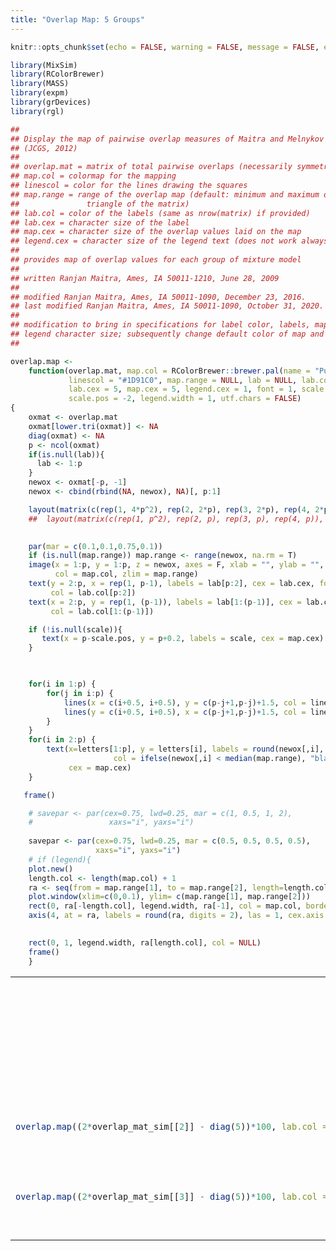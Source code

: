 ```yaml
---
title: "Overlap Map: 5 Groups"
---
```


<style type="text/css">
.main-container {
  max-width: 1500px;
  margin-left: auto;
  margin-right: auto;
}
</style>


```r
knitr::opts_chunk$set(echo = FALSE, warning = FALSE, message = FALSE, error = FALSE)
```

```r
library(MixSim)
library(RColorBrewer)
library(MASS)
library(expm)
library(grDevices)
library(rgl)

```

```r
##
## Display the map of pairwise overlap measures of Maitra and Melnykov
## (JCGS, 2012)
##
## overlap.mat = matrix of total pairwise overlaps (necessarily symmetric)
## map.col = colormap for the mapping
## linescol = color for the lines drawing the squares
## map.range = range of the overlap map (default: minimum and maximum of lower
##               triangle of the matrix)
## lab.col = color of the labels (same as nrow(matrix) if provided)
## lab.cex = character size of the label
## map.cex = character size of the overlap values laid on the map
## legend.cex = character size of the legend text (does not work always)
##
## provides map of overlap values for each group of mixture model
##
## written Ranjan Maitra, Ames, IA 50011-1210, June 28, 2009
##
## modified Ranjan Maitra, Ames, IA 50011-1090, December 23, 2016.
## last modified Ranjan Maitra, Ames, IA 50011-1090, October 31, 2020.
##
## modification to bring in specifications for label color, labels, maps and
## legend character size; subsequently change default color of map and lines
##

overlap.map <-
    function(overlap.mat, map.col = RColorBrewer::brewer.pal(name = "PuRd", n = 9), 
             linescol = "#1D91C0", map.range = NULL, lab = NULL, lab.col = 1, 
             lab.cex = 5, map.cex = 5, legend.cex = 1, font = 1, scale = NULL, 
             scale.pos = -2, legend.width = 1, utf.chars = FALSE)
{
    oxmat <- overlap.mat
    oxmat[lower.tri(oxmat)] <- NA
    diag(oxmat) <- NA
    p <- ncol(oxmat)
    if(is.null(lab)){
      lab <- 1:p
    }
    newox <- oxmat[-p, -1]
    newox <- cbind(rbind(NA, newox), NA)[, p:1]

    layout(matrix(c(rep(1, 4*p^2), rep(2, 2*p), rep(3, 2*p), rep(4, 2*p), rep(4, 2*p)), nrow = 2*p, ncol = 2*p + 4 ))
    ##  layout(matrix(c(rep(1, p^2), rep(2, p), rep(3, p), rep(4, p)), nrow = p, ncol = p + 3))

    
    par(mar = c(0.1,0.1,0.75,0.1))
    if (is.null(map.range)) map.range <- range(newox, na.rm = T)  
    image(x = 1:p, y = 1:p, z = newox, axes = F, xlab = "", ylab = "", #col = brewer.pal(9, "GnBu"))
          col = map.col, zlim = map.range)
    text(y = 2:p, x = rep(1, p-1), labels = lab[p:2], cex = lab.cex, font = font, 
         col = lab.col[p:2])
    text(x = 2:p, y = rep(1, (p-1)), labels = lab[1:(p-1)], cex = lab.cex, font = font, 
         col = lab.col[1:(p-1)])

    if (!is.null(scale)){
       text(x = p-scale.pos, y = p+0.2, labels = scale, cex = map.cex)
    }
   


    for(i in 1:p) {
        for(j in i:p) {
            lines(x = c(i+0.5, i+0.5), y = c(p-j+1,p-j)+1.5, col = linescol, lwd = 0.5)
            lines(y = c(i+0.5, i+0.5), x = c(p-j+1,p-j)+1.5, col = linescol, lwd = 0.5)
        }
    }
    for(i in 2:p) {
        text(x=letters[1:p], y = letters[i], labels = round(newox[,i], 2),
                       col = ifelse(newox[,i] < median(map.range), "black", "white"), 
             cex = map.cex)
    }

   frame()

    # savepar <- par(cex=0.75, lwd=0.25, mar = c(1, 0.5, 1, 2),
    #                 xaxs="i", yaxs="i")
    
    savepar <- par(cex=0.75, lwd=0.25, mar = c(0.5, 0.5, 0.5, 0.5),
                   xaxs="i", yaxs="i")
    # if (legend){
    plot.new()
    length.col <- length(map.col) + 1
    ra <- seq(from = map.range[1], to = map.range[2], length=length.col)
    plot.window(xlim=c(0,0.1), ylim= c(map.range[1], map.range[2]))
    rect(0, ra[-length.col], legend.width, ra[-1], col = map.col, border = NULL)
    axis(4, at = ra, labels = round(ra, digits = 2), las = 1, cex.axis = legend.cex, line = NA)
    

    rect(0, 1, legend.width, ra[length.col], col = NULL)
    frame()
    }

```

<table width="500" border="0" cellpadding="0">
<tr>

<td align="center" valign="center">
```r
load("sim_data_100.rda")
#sim.palette <- brewer.pal(8,"Dark2")[c(5,8,4,7,3)]
sim.palette <- brewer.pal("Dark2", n = 8)
df <- sim_data[[1]]
overlap.map((2*overlap_mat_sim[[1]] - diag(5))*1000, lab.col = sim.palette, 
            scale = expression("("%*%10^-3~")"), map.cex = 2.75, lab.cex = 4,
            legend.cex = 1.5, font = 2, scale.pos = 0.35, legend.width = 0.1)
```
<br />
(i) Overlap Map, $p = 100, \ddot\omega = 0.001$ 
</td>

</tr>
<tr>

<td align="center" valign="center">
```r
df <- sim_data[[2]]
overlap.map((2*overlap_mat_sim[[2]] - diag(5))*100, lab.col = sim.palette, scale = expression("("%*%10^-2~")"), map.cex = 2.75, lab.cex = 4, legend.cex = 1.5, font = 2, scale.pos = 0.35, legend.width = 0.1)
```
<br />
(i) Overlap Map, $p = 100, \ddot\omega = 0.01$ 
</td>


</tr>
<tr>

<td align="center" valign="center">
```r
df <- sim_data[[3]]
overlap.map((2*overlap_mat_sim[[3]] - diag(5))*100, lab.col = sim.palette, scale = expression("("%*%10^-2~")"), map.cex = 2.75, lab.cex = 4, legend.cex = 1.5, font = 2, scale.pos = 0.35, legend.width = 0.1)
```
<br />
(i) Overlap Map, $p = 100, \ddot\omega = 0.05$
</td>


</tr>

</table>